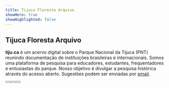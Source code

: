 ```yaml
---
title: Tijuca Floresta Arquivo
showHero: true
showHighlighted: false
---
```


## Tijuca Floresta Arquivo

**tiju.ca** é um acervo digital sobre o Parque Nacional da Tijuca (PNT)
reunindo documentação de instituições brasileiras e internacionais.
Somos uma plataforma de pesquisa para educadores, estudantes, frequentadores e entusiastas do parque.
Nosso objetivo é divulgar a pesquisa histórica através do acesso aberto.
Sugestões podem ser enviadas por [email](mailto:bruno@tiju.ca).

<ButtonWrapper>
  <Button children="Saiba Mais" href="/about" buttonType="primary" />
  <Button children="Trilhas" href="/trails" variant="surface" />
  <Button children="Linha do Tempo" href="/trails/timeline" variant="surface" />
</ButtonWrapper>
